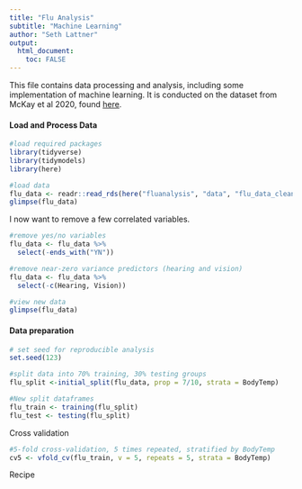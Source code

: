 ```yaml
---
title: "Flu Analysis"
subtitle: "Machine Learning"
author: "Seth Lattner"
output:
  html_document:
    toc: FALSE
---
```


This file contains data processing and analysis, including some implementation of machine learning. It is conducted on the dataset from McKay et al 2020, found [here](https://doi.org/10.5061/dryad.51c59zw4v).

#### Load and Process Data

```r
#load required packages
library(tidyverse)
library(tidymodels)
library(here)
```

```r
#load data
flu_data <- readr::read_rds(here("fluanalysis", "data", "flu_data_clean.RDS"))
glimpse(flu_data)
```

I now want to remove a few correlated variables.

```r
#remove yes/no variables
flu_data <- flu_data %>%
  select(-ends_with("YN"))

#remove near-zero variance predictors (hearing and vision)
flu_data <- flu_data %>%
  select(-c(Hearing, Vision))

#view new data
glimpse(flu_data)
```

#### Data preparation

```r
# set seed for reproducible analysis
set.seed(123) 

#split data into 70% training, 30% testing groups
flu_split <-initial_split(flu_data, prop = 7/10, strata = BodyTemp) 

#New split dataframes 
flu_train <- training(flu_split)
flu_test <- testing(flu_split)
```

Cross validation

```r
#5-fold cross-validation, 5 times repeated, stratified by BodyTemp
cv5 <- vfold_cv(flu_train, v = 5, repeats = 5, strata = BodyTemp)
```

Recipe

```r

```

